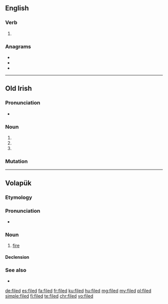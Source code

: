 ==English==

===Verb===
{{head|en|verb form}}

# {{en-past of|file}}

===Anagrams===
* {{l|en|felid}}
* {{l|en|field}}
* {{l|en|flied}}

----

==Old Irish==

===Pronunciation===
* {{IPA|/ˈfʲilʲeð/|lang=sga}}

===Noun===
{{head|sga|noun form|g=m}}

# {{inflection of|fili||gen|s|lang=sga}}
# {{inflection of|fili||gen|d|lang=sga}}
# {{inflection of|fili||gen|p|lang=sga}}

===Mutation===
{{sga-mutation|f|iled}}

-----

==Volapük==

===Etymology===
{{suffix|fil|ed|lang=vo}}

===Pronunciation===
* {{IPA|/fiˈled/|lang=vo}}

===Noun===
{{vo-noun}}

# [[fire]]

====Declension====
{{vo-decl-noun}}

===See also===
* {{l|vo|fil}}

[[de:filed]]
[[es:filed]]
[[fa:filed]]
[[fr:filed]]
[[ku:filed]]
[[hu:filed]]
[[mg:filed]]
[[my:filed]]
[[pl:filed]]
[[simple:filed]]
[[fi:filed]]
[[te:filed]]
[[chr:filed]]
[[vo:filed]]